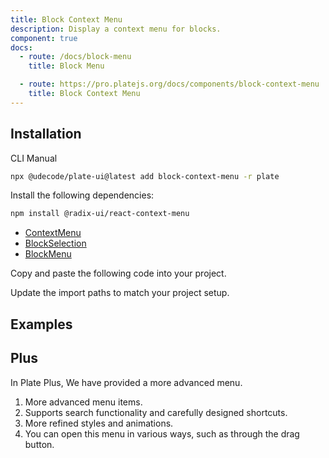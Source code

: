 ```yaml
---
title: Block Context Menu
description: Display a context menu for blocks.
component: true
docs:
  - route: /docs/block-menu
    title: Block Menu

  - route: https://pro.platejs.org/docs/components/block-context-menu
    title: Block Context Menu
---
```


## Installation

<Tabs defaultValue="cli">

<TabsList>
<TabsTrigger value="cli">CLI</TabsTrigger>
<TabsTrigger value="manual">Manual</TabsTrigger>
</TabsList>
<TabsContent value="cli">

```bash
npx @udecode/plate-ui@latest add block-context-menu -r plate
```

</TabsContent>

<TabsContent value="manual">

<Steps>

<Step>

Install the following dependencies:

```bash
npm install @radix-ui/react-context-menu
```
- [ContextMenu](/docs/components/context-menu)
- [BlockSelection](/docs/block-selection)
- [BlockMenu](/docs/block-menu)

</Step>

<Step>

Copy and paste the following code into your project.

</Step>

<ComponentSource src="../../templates/plate-playground-template/src/components/plate-ui/block-context-menu.tsx" />

<Step>

Update the import paths to match your project setup.

</Step>

</Steps>

</TabsContent>

</Tabs>

## Examples

<ComponentPreview name="playground-demo" id="blockmenu" />

<ComponentSource src="../../templates/plate-playground-template/src/components/plate-ui/block-context-menu.tsx" />

## Plus

In Plate Plus, We have provided a more advanced menu.

1. More advanced menu items.
2. Supports search functionality and carefully designed shortcuts.
3. More refined styles and animations.
4. You can open this menu in various ways, such as through the drag button.

<ComponentPreviewPro
  name="pro-iframe-demo"
  id="pro-context-menu"
  component="context-menu"
/>
